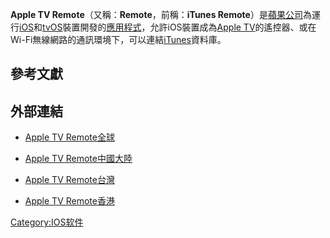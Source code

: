 {{Infobox software
| name                   = Apple TV Remote
| name_ol                = 
| logo                   = 
| logo caption           = 
| logo_size              = 
| logo_alt               = 
| screenshot             = 
| caption                = 
| screenshot2            = 
| collapsible            = 
| author                 = [[蘋果公司|蘋果公司]]
| developer              = [[蘋果公司|蘋果公司]]
| released               = 
| discontinued           = 
| var layout             = 
| latest release version = 
| latest release date    = 
| latest preview version = 
| latest preview date    = 
| code                   = 
| status                 = 運行中
| programming language   = 
| operating system       = [[iOS|iOS]]、[[tvOS|tvOS]]
| platform               = [[iOS|iOS]]、[[tvOS|tvOS]]
| engine                 = 
| size                   = 
| language               = 
| genre                  = [[應用程式|應用程式]]
| license                = 
| repo                   = 
| website                = {{URL|https://support.apple.com/en-us/ht201664}}
}}

'''Apple TV Remote'''（又稱：'''Remote'''，前稱：'''iTunes Remote'''）是[[蘋果公司|蘋果公司]]為運行[[iOS|iOS]]和[[tvOS|tvOS]]裝置開發的[[應用程式|應用程式]]，允許iOS裝置成為[[Apple_TV|Apple TV]]的遙控器、或在Wi-Fi無線網路的通訊環境下，可以連結[[iTunes|iTunes]]資料庫。

== 參考文獻 ==
{{Reflist}}

== 外部連結 ==
* {{en}}[https://support.apple.com/en-us/ht201664 Apple TV Remote全球]{{Wayback|url=https://support.apple.com/en-us/ht201664 |date=20180627202350 }}
* {{zh-cn}}[https://support.apple.com/zh-cn/ht201664 Apple TV Remote中國大陸]{{Wayback|url=https://support.apple.com/zh-cn/ht201664 |date=20180627202455 }}
* {{zh-tw}}[https://support.apple.com/zh-tw/ht201664 Apple TV Remote台灣]{{Wayback|url=https://support.apple.com/zh-tw/ht201664 |date=20180627230629 }}
* {{zh-hk}}[https://support.apple.com/zh-hk/ht201664 Apple TV Remote香港]{{Wayback|url=https://support.apple.com/zh-hk/ht201664 |date=20180627230704 }}

[[Category:IOS软件|Category:IOS软件]]